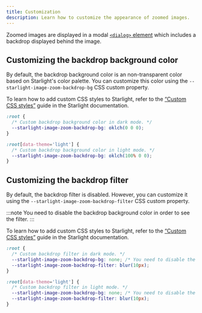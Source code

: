 ```yaml
---
title: Customization
description: Learn how to customize the appearance of zoomed images.
---
```


Zoomed images are displayed in a modal [`<dialog>` element](https://developer.mozilla.org/en-US/docs/Web/HTML/Element/dialog) which includes a backdrop displayed behind the image.

## Customizing the backdrop background color

By default, the backdrop background color is an non-transparent color based on Starlight's color palette.
You can customize this color using the `--starlight-image-zoom-backdrop-bg` CSS custom property.

To learn how to add custom CSS styles to Starlight, refer to the [“Custom CSS styles”](https://starlight.astro.build/guides/css-and-tailwind/#custom-css-styles) guide in the Starlight documentation.

```css
:root {
  /* Custom backdrop background color in dark mode. */
  --starlight-image-zoom-backdrop-bg: oklch(0 0 0);
}

:root[data-theme='light'] {
  /* Custom backdrop background color in light mode. */
  --starlight-image-zoom-backdrop-bg: oklch(100% 0 0);
}
```

## Customizing the backdrop filter

By default, the backdrop filter is disabled.
However, you can customize it using the `--starlight-image-zoom-backdrop-filter` CSS custom property.

:::note
You need to disable the backdrop background color in order to see the filter.
:::

To learn how to add custom CSS styles to Starlight, refer to the [“Custom CSS styles”](https://starlight.astro.build/guides/css-and-tailwind/#custom-css-styles) guide in the Starlight documentation.

```css
:root {
  /* Custom backdrop filter in dark mode. */
  --starlight-image-zoom-backdrop-bg: none; /* You need to disable the backdrop background color in order to see the filter. */
  --starlight-image-zoom-backdrop-filter: blur(10px);
}

:root[data-theme='light'] {
  /* Custom backdrop filter in light mode. */
  --starlight-image-zoom-backdrop-bg: none; /* You need to disable the backdrop background color in order to see the filter. */
  --starlight-image-zoom-backdrop-filter: blur(10px);
}
```
